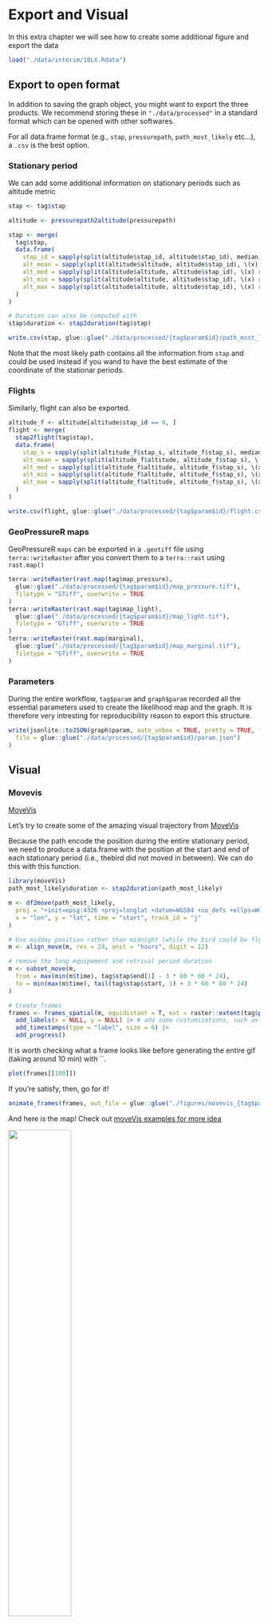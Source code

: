 # Export and Visual

In this extra chapter we will see how to create some additional figure and export the data

```r
load("./data/interim/18LX.Rdata")
```

## Export to open format

In addition to saving the graph object, you might want to export the three products. We recommend storing these in `"./data/processed"` in a standard format which can be opened with other softwares. 

For all data.frame format (e.g., `stap`, `pressurepath`, `path_most_likely` etc...), a `.csv` is the best option.

### Stationary period

We can add some additional information on stationary periods such as altitude metric

```r
stap <- tag$stap

altitude <- pressurepath2altitude(pressurepath)

stap <- merge(
  tag$stap,
  data.frame(
    stap_id = sapply(split(altitude$stap_id, altitude$stap_id), median),
    alt_mean = sapply(split(altitude$altitude, altitude$stap_id), \(x) round(mean(x), 1)),
    alt_med = sapply(split(altitude$altitude, altitude$stap_id), \(x) round(median(x), 1)),
    alt_min = sapply(split(altitude$altitude, altitude$stap_id), \(x) round(min(x), 1)),
    alt_max = sapply(split(altitude$altitude, altitude$stap_id), \(x) round(max(x), 1))
  )
)

# Duration can also be computed with
stap$duration <- stap2duration(tag$stap)

write.csv(stap, glue::glue("./data/processed/{tag$param$id}/path_most_likely.csv"), row.names = FALSE)
```

Note that the most likely path contains all the information from `stap` and could be used instead if you wand to have the best estimate of the coordinate of the stationar periods.

### Flights

Similarly, flight can also be exported.

```r
altitude_f <- altitude[altitude$stap_id == 0, ]
flight <- merge(
  stap2flight(tag$stap),
  data.frame(
    stap_s = sapply(split(altitude_f$stap_s, altitude_f$stap_s), median),
    alt_mean = sapply(split(altitude_f$altitude, altitude_f$stap_s), \(x) round(mean(x), 1)),
    alt_med = sapply(split(altitude_f$altitude, altitude_f$stap_s), \(x) round(median(x), 1)),
    alt_min = sapply(split(altitude_f$altitude, altitude_f$stap_s), \(x) round(min(x), 1)),
    alt_max = sapply(split(altitude_f$altitude, altitude_f$stap_s), \(x) round(max(x), 1))
  )
)

write.csv(flight, glue::glue("./data/processed/{tag$param$id}/flight.csv"), row.names = FALSE)
```


### GeoPressureR maps

GeoPressureR `maps` can be exported in a `.geotiff` file using `terra::writeRaster` after you convert them to a `terra::rast` using `rast.map()`

```r
terra::writeRaster(rast.map(tag$map_pressure),
  glue::glue("./data/processed/{tag$param$id}/map_pressure.tif"),
  filetype = "GTiff", overwrite = TRUE
)
terra::writeRaster(rast.map(tag$map_light),
  glue::glue("./data/processed/{tag$param$id}/map_light.tif"),
  filetype = "GTiff", overwrite = TRUE
)
terra::writeRaster(rast.map(marginal),
  glue::glue("./data/processed/{tag$param$id}/map_marginal.tif"),
  filetype = "GTiff", overwrite = TRUE
)
```

### Parameters

During the entire workflow, `tag$param` and `graph$param` recorded all the essential parameters used to create the likelihood map and the graph. It is therefore very intresting for reproducibility reason to export this structure. 

```r
write(jsonlite::toJSON(graph$param, auto_unbox = TRUE, pretty = TRUE, force = TRUE),
  file = glue::glue("./data/processed/{tag$param$id}/param.json")
)
```


## Visual

### Movevis

[MoveVis](https://movevis.org/index.html)

Let's try to create some of the amazing visual trajectory from [MoveVis](https://movevis.org/index.html)

Because the path encode the position during the entire stationary period, we need to produce a data.frame with the position at the start and end of each stationary period (i.e., thebird did not moved in between). We can do this with this function.

```r
library(moveVis)
path_most_likely$duration <- stap2duration(path_most_likely)

m <- df2move(path_most_likely,
  proj = "+init=epsg:4326 +proj=longlat +datum=WGS84 +no_defs +ellps=WGS84 +towgs84=0,0,0",
  x = "lon", y = "lat", time = "start", track_id = "j"
)

# Use midday position rather than midnight (while the bird could be flying)
m <- align_move(m, res = 24, unit = "hours", digit = 12)

# remove the long equipement and retrival period duration
m <- subset_move(m,
  from = max(min(m$time), tag$stap$end[1] - 3 * 60 * 60 * 24),
  to = min(max(m$time), tail(tag$stap$start, 1) + 3 * 60 * 60 * 24)
)

# Create frames
frames <- frames_spatial(m, equidistant = T, ext = raster::extent(tag$param$extent)) |>
  add_labels(x = NULL, y = NULL) |> # add some customizations, such as axis labels
  add_timestamps(type = "label", size = 6) |>
  add_progress()
```

It is worth checking what a frame looks like before generating the entire gif (taking around 10 min) with ``. 
```r
plot(frames[[100]])
```

If you're satisfy, then, go for it!

```r
animate_frames(frames, out_file = glue::glue("./figures/movevis_{tag$param$id}.gif"), height = 1000, width = 1000, overwrite = T)
```

And here is the map! Check out [moveVis examples for more idea](https://movevis.org/index.html#examples)

![](assets/movevis_18LX.gif){width="50%"}


### anipaths

*Coming up, but probably not soon*.


### More idea

Check ressources!
